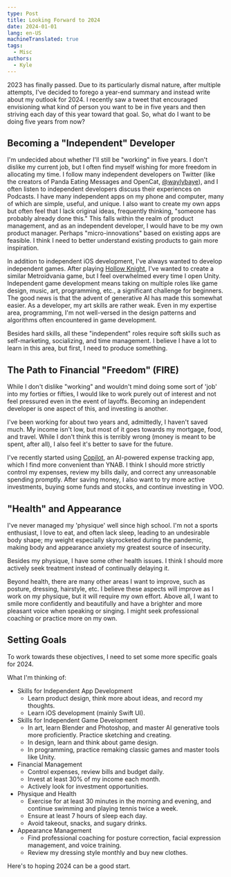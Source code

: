 ```yaml
---
type: Post
title: Looking Forward to 2024
date: 2024-01-01
lang: en-US
machineTranslated: true
tags:
  - Misc
authors:
  - Kyle
---
```


2023 has finally passed. Due to its particularly dismal nature, after multiple
attempts, I've decided to forego a year-end summary and instead write about my
outlook for 2024. I recently saw a tweet that encouraged envisioning what kind
of person you want to be in five years and then striving each day of this year
toward that goal. So, what do I want to be doing five years from now?

## Becoming a "Independent" Developer

I'm undecided about whether I'll still be "working" in five years. I don't
dislike my current job, but I often find myself wishing for more freedom in
allocating my time. I follow many independent developers on Twitter (like the
creators of Panda Eating Messages and OpenCat,
[@waylybaye](https://twitter.com/waylybaye)), and I often listen to independent
developers discuss their experiences on Podcasts. I have many independent apps
on my phone and computer, many of which are simple, useful, and unique. I also
want to create my own apps but often feel that I lack original ideas, frequently
thinking, "someone has probably already done this." This falls within the realm
of product management, and as an independent developer, I would have to be my
own product manager. Perhaps "micro-innovations" based on existing apps are
feasible. I think I need to better understand existing products to gain more
inspiration.

In addition to independent iOS development, I've always wanted to develop
independent games. After playing [Hollow Knight](https://www.hollowknight.com/),
I've wanted to create a similar Metroidvania game, but I feel overwhelmed every
time I open Unity. Independent game development means taking on multiple roles
like game design, music, art, programming, etc., a significant challenge for
beginners. The good news is that the advent of generative AI has made this
somewhat easier. As a developer, my art skills are rather weak. Even in my
expertise area, programming, I'm not well-versed in the design patterns and
algorithms often encountered in game development.

Besides hard skills, all these "independent" roles require soft skills such as
self-marketing, socializing, and time management. I believe I have a lot to
learn in this area, but first, I need to produce something.

## The Path to Financial "Freedom" (FIRE)

While I don't dislike "working" and wouldn't mind doing some sort of 'job' into
my forties or fifties, I would like to work purely out of interest and not feel
pressured even in the event of layoffs. Becoming an independent developer is one
aspect of this, and investing is another.

I've been working for about two years and, admittedly, I haven't saved much. My
income isn't low, but most of it goes towards my mortgage, food, and travel.
While I don't think this is terribly wrong (money is meant to be spent, after
all), I also feel it's better to save for the future.

I've recently started using [Copilot](https://copilot.money/), an AI-powered
expense tracking app, which I find more convenient than YNAB. I think I should
more strictly control my expenses, review my bills daily, and correct any
unreasonable spending promptly. After saving money, I also want to try more
active investments, buying some funds and stocks, and continue investing in VOO.

## "Health" and Appearance

I've never managed my 'physique' well since high school. I'm not a sports
enthusiast, I love to eat, and often lack sleep, leading to an undesirable body
shape; my weight especially skyrocketed during the pandemic, making body and
appearance anxiety my greatest source of insecurity.

Besides my physique, I have some other health issues. I think I should more
actively seek treatment instead of continually delaying it.

Beyond health, there are many other areas I want to improve, such as posture,
dressing, hairstyle, etc. I believe these aspects will improve as I work on my
physique, but it will require my own effort. Above all, I want to smile more
confidently and beautifully and have a brighter and more pleasant voice when
speaking or singing. I might seek professional coaching or practice more on my
own.

## Setting Goals

To work towards these objectives, I need to set some more specific goals for 2024.

What I'm thinking of:

- Skills for Independent App Development
  - Learn product design, think more about ideas, and record my thoughts.
  - Learn iOS development (mainly Swift UI).
- Skills for Independent Game Development
  - In art, learn Blender and Photoshop, and master AI generative tools more
    proficiently. Practice sketching and creating.
  - In design, learn and think about game design.
  - In programming, practice remaking classic games and master tools like Unity.
- Financial Management
  - Control expenses, review bills and budget daily.
  - Invest at least 30% of my income each month.
  - Actively look for investment opportunities.
- Physique and Health
  - Exercise for at least 30 minutes in the morning and evening, and continue
    swimming and playing tennis twice a week.
  - Ensure at least 7 hours of sleep each day.
  - Avoid takeout, snacks, and sugary drinks.
- Appearance Management
  - Find professional coaching for posture correction, facial expression
    management, and voice training.
  - Review my dressing style monthly and buy new clothes.

Here's to hoping 2024 can be a good start.
